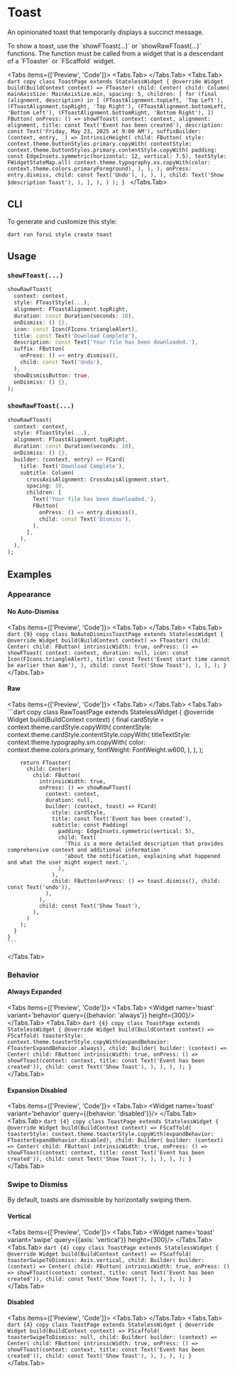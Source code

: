 
# Toast

An opinionated toast that temporarily displays a succinct message. 

<Callout type="info">
    To show a toast, use the `showFToast(...)` or `showRawFToast(...)` functions. The function must be called from a
    widget that is a descendant of a `FToaster` or `FScaffold` widget.
</Callout>


<LinkBadgeGroup>
    <LinkBadge label="API Reference" href="https://pub.dev/documentation/forui/latest/forui.widgets.toast/"/>
</LinkBadgeGroup>

<Tabs items={['Preview', 'Code']}>
  <Tabs.Tab>
    <Widget name='toast' query={{}} height={500}/>
  </Tabs.Tab>
  <Tabs.Tab>
    ```dart copy
    class ToastPage extends StatelessWidget {
      @override
      Widget build(BuildContext context) => FToaster(
        child: Center(
          child: Column(
            mainAxisSize: MainAxisSize.min,
            spacing: 5,
            children: [
              for (final (alignment, description) in [
                (FToastAlignment.topLeft, 'Top Left'),
                (FToastAlignment.topRight, 'Top Right'),
                (FToastAlignment.bottomLeft, 'Bottom Left'),
                (FToastAlignment.bottomRight, 'Bottom Right'),
              ])
                FButton(
                  onPress: () => showFToast(
                    context: context,
                    alignment: alignment,
                    title: const Text('Event has been created'),
                    description: const Text('Friday, May 23, 2025 at 9:00 AM'),
                    suffixBuilder: (context, entry, _) => IntrinsicHeight(
                      child: FButton(
                        style: context.theme.buttonStyles.primary.copyWith(
                          contentStyle: context.theme.buttonStyles.primary.contentStyle.copyWith(
                            padding: const EdgeInsets.symmetric(horizontal: 12, vertical: 7.5),
                            textStyle: FWidgetStateMap.all(
                              context.theme.typography.xs.copyWith(color: context.theme.colors.primaryForeground),
                            ),
                          ),
                        ),
                        onPress: entry.dismiss,
                        child: const Text('Undo'),
                      ),
                    ),
                  ),
                  child: Text('Show $description Toast'),
                ),
            ],
          ),
        )
      );
    }
    ```
  </Tabs.Tab>
</Tabs>

## CLI

To generate and customize this style:

```shell copy
dart run forui style create toast
```

## Usage

### `showFToast(...)`

```dart copy
showRawFToast(
  context: context,
  style: FToastStyle(...),
  alignment: FToastAlignment.topRight,
  duration: const Duration(seconds: 10),
  onDismiss: () {},
  icon: const Icon(FIcons.triangleAlert),
  title: const Text('Download Complete'),
  description: const Text('Your file has been downloaded.'),
  suffix: FButton(
    onPress: () => entry.dismiss(),
    child: const Text('Undo'),
  ),
  showDismissButton: true,
  onDismiss: () {},
);
```

### `showRawFToast(...)`

```dart copy
showRawFToast(
  context: context,
  style: FToastStyle(...),
  alignment: FToastAlignment.topRight,
  duration: const Duration(seconds: 10),
  onDismiss: () {},
  builder: (context, entry) => FCard(
    title: Text('Download Complete'),
    subtitle: Column(
      crossAxisAlignment: CrossAxisAlignment.start,
      spacing: 10,
      children: [
        Text('Your file has been downloaded.'),
        FButton(
          onPress: () => entry.dismiss(),
          child: const Text('Dismiss'),
        ),
      ],
    ),
  ),
);
```

## Examples

### Appearance

#### No Auto-Dismiss

<Tabs items={['Preview', 'Code']}>
  <Tabs.Tab>
    <Widget name='toast' variant='no-auto-dismiss' query={{}} height={300}/>
  </Tabs.Tab>
  <Tabs.Tab>
    ```dart {9} copy
    class NoAutoDismissToastPage extends StatelessWidget {
      @override
      Widget build(BuildContext context) => FToaster(
        child: Center(
          child: FButton(
            intrinsicWidth: true,
            onPress: () => showFToast(
              context: context,
              duration: null,
              icon: const Icon(FIcons.triangleAlert),
              title: const Text('Event start time cannot be earlier than 8am'),
            ),
            child: const Text('Show Toast'),
          ),
        ),
      );
    }
    ```
  </Tabs.Tab>
</Tabs>

#### Raw

<Tabs items={['Preview', 'Code']}>
  <Tabs.Tab>
    <Widget name='toast' variant='raw' query={{}} height={620}/>
  </Tabs.Tab>
  <Tabs.Tab>
    ```dart copy
    class RawToastPage extends StatelessWidget {
      @override
      Widget build(BuildContext context) {
        final cardStyle = context.theme.cardStyle.copyWith(
          contentStyle: context.theme.cardStyle.contentStyle.copyWith(
            titleTextStyle: context.theme.typography.sm.copyWith(
              color: context.theme.colors.primary,
              fontWeight: FontWeight.w600,
            ),
          ),
        );

        return FToaster(
          child: Center(
            child: FButton(
              intrinsicWidth: true,
              onPress: () => showRawFToast(
                context: context,
                duration: null,
                builder: (context, toast) => FCard(
                  style: cardStyle,
                  title: const Text('Event has been created'),
                  subtitle: const Padding(
                    padding: EdgeInsets.symmetric(vertical: 5),
                    child: Text(
                      'This is a more detailed description that provides comprehensive context and additional information '
                      'about the notification, explaining what happened and what the user might expect next.',
                    ),
                  ),
                  child: FButton(onPress: () => toast.dismiss(), child: const Text('undo')),
                ),
              ),
              child: const Text('Show Toast'),
            ),
          )
        );
      }
    }
    ```
  </Tabs.Tab>
</Tabs>

### Behavior

#### Always Expanded

<Tabs items={['Preview', 'Code']}>
  <Tabs.Tab>
    <Widget name='toast' variant='behavior' query={{behavior: 'always'}} height={300}/>
  </Tabs.Tab>
  <Tabs.Tab>
    ```dart {4} copy
    class ToastPage extends StatelessWidget {
      @override
      Widget build(BuildContext context) => FScaffold(
        toasterStyle: context.theme.toasterStyle.copyWith(expandBehavior: FToasterExpandBehavior.always),
        child: Builder(
          builder: (context) => Center(
            child: FButton(
              intrinsicWidth: true,
              onPress: () => showFToast(context: context, title: const Text('Event has been created')),
              child: const Text('Show Toast'),
            ),
          ),
        ),
      );
    }
    ```
  </Tabs.Tab>
</Tabs>

#### Expansion Disabled

<Tabs items={['Preview', 'Code']}>
  <Tabs.Tab>
    <Widget name='toast' variant='behavior' query={{behavior: 'disabled'}}/>
  </Tabs.Tab>
  <Tabs.Tab>
    ```dart {4} copy
    class ToastPage extends StatelessWidget {
      @override
      Widget build(BuildContext context) => FScaffold(
        toasterStyle: context.theme.toasterStyle.copyWith(expandBehavior: FToasterExpandBehavior.disabled),
        child: Builder(
          builder: (context) => Center(
            child: FButton(
              intrinsicWidth: true,
              onPress: () => showFToast(context: context, title: const Text('Event has been created')),
              child: const Text('Show Toast'),
            ),
          ),
        ),
      );
    }
    ```
  </Tabs.Tab>
</Tabs>

### Swipe to Dismiss

By default, toasts are dismissible by horizontally swiping them.


#### Vertical

<Tabs items={['Preview', 'Code']}>
  <Tabs.Tab>
    <Widget name='toast' variant='swipe' query={{axis: 'vertical'}} height={300}/>
  </Tabs.Tab>
  <Tabs.Tab>
    ```dart {4} copy
    class ToastPage extends StatelessWidget {
      @override
      Widget build(BuildContext context) => FScaffold(
        toasterSwipeToDismiss: Axis.vertical,
        child: Builder(
          builder: (context) => Center(
            child: FButton(
              intrinsicWidth: true,
              onPress: () => showFToast(context: context, title: const Text('Event has been created')),
              child: const Text('Show Toast'),
            ),
          ),
        ),
      );
    }
    ```
  </Tabs.Tab>
</Tabs>


#### Disabled

<Tabs items={['Preview', 'Code']}>
  <Tabs.Tab>
    <Widget name='toast' variant='swipe' query={{}} height={300}/>
  </Tabs.Tab>
  <Tabs.Tab>
    ```dart {4} copy
    class ToastPage extends StatelessWidget {
      @override
      Widget build(BuildContext context) => FScaffold(
        toasterSwipeToDismiss: null,
        child: Builder(
          builder: (context) => Center(
            child: FButton(
              intrinsicWidth: true,
              onPress: () => showFToast(context: context, title: const Text('Event has been created')),
              child: const Text('Show Toast'),
            ),
          ),
        ),
      );
    }
    ```
  </Tabs.Tab>
</Tabs>
